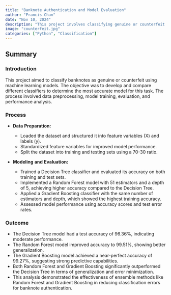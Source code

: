 ```yaml
---
title: "Banknote Authentication and Model Evaluation"
author: "Francis Chan"
date: "Nov 10, 2024"
description: "This project involves classifying genuine or counterfeit banknotes."
image: "counterfeit.jpg"
categories: ["Python", "Classification"]
---
```


## Summary 

### Introduction
This project aimed to classify banknotes as genuine or counterfeit using machine learning models. The objective was to develop and compare different classifiers to determine the most accurate model for this task. The process involved data preprocessing, model training, evaluation, and performance analysis.

### Process

* **Data** **Preparation:**
  - Loaded the dataset and structured it into feature variables (X) and labels (y).
  - Standardized feature variables for improved model performance.
  - Split the dataset into training and testing sets using a 70-30 ratio.

* **Modeling** **and** **Evaluation:**

  - Trained a Decision Tree classifier and evaluated its accuracy on both training and test sets.
  - Implemented a Random Forest model with 51 estimators and a depth of 5, achieving higher accuracy compared to the Decision Tree.
  - Applied a Gradient Boosting classifier with the same number of estimators and depth, which showed the highest training accuracy.
  - Assessed model performance using accuracy scores and test error rates.

### Outcome

- The Decision Tree model had a test accuracy of 96.36%, indicating moderate performance.
- The Random Forest model improved accuracy to 99.51%, showing better generalization.
- The Gradient Boosting model achieved a near-perfect accuracy of 99.27%, suggesting strong predictive capabilities.
- Both Random Forest and Gradient Boosting significantly outperformed the Decision Tree in terms of generalization and error minimization.
- This analysis demonstrated the effectiveness of ensemble methods like Random Forest and Gradient Boosting in reducing classification errors for banknote authentication.

